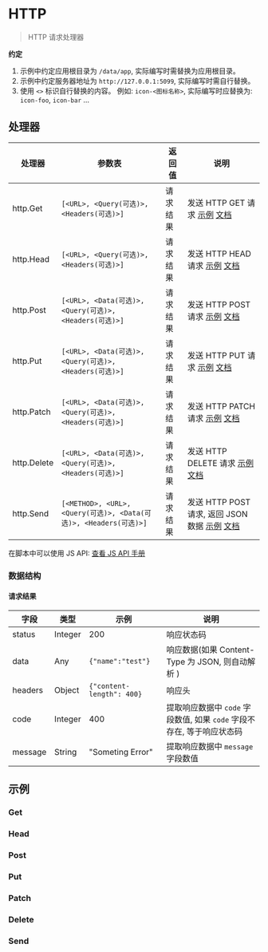 # HTTP

<blockquote>
  <p>HTTP 请求处理器</p>
</blockquote>

**约定**

1. 示例中约定应用根目录为 `/data/app`, 实际编写时需替换为应用根目录。
2. 示例中约定服务器地址为 `http://127.0.0.1:5099`, 实际编写时需自行替换。
3. 使用 `<>` 标识自行替换的内容。 例如: `icon-<图标名称>`, 实际编写时应替换为: `icon-foo`, `icon-bar` ...

## 处理器

| 处理器      | 参数表                                                            | 返回值   | 说明                                                                  |
| ----------- | ----------------------------------------------------------------- | -------- | --------------------------------------------------------------------- |
| http.Get    | `[<URL>, <Query(可选)>, <Headers(可选)>]`                         | 请求结果 | 发送 HTTP GET 请求 [示例](#get) [文档](./HTTP/Get)                    |
| http.Head   | `[<URL>, <Query(可选)>, <Headers(可选)>]`                         | 请求结果 | 发送 HTTP HEAD 请求 [示例](#head) [文档](./HTTP/Head)                 |
| http.Post   | `[<URL>, <Data(可选)>, <Query(可选)>, <Headers(可选)>]`           | 请求结果 | 发送 HTTP POST 请求 [示例](#post) [文档](./HTTP/Post)                 |
| http.Put    | `[<URL>, <Data(可选)>, <Query(可选)>, <Headers(可选)>]`           | 请求结果 | 发送 HTTP PUT 请求 [示例](#put) [文档](./HTTP/Put)                    |
| http.Patch  | `[<URL>, <Data(可选)>, <Query(可选)>, <Headers(可选)>]`           | 请求结果 | 发送 HTTP PATCH 请求 [示例](#patch) [文档](./HTTP/Patch)              |
| http.Delete | `[<URL>, <Data(可选)>, <Query(可选)>, <Headers(可选)>]`           | 请求结果 | 发送 HTTP DELETE 请求 [示例](#delete) [文档](./HTTP/Delete)           |
| http.Send   | `[<METHOD>, <URL>, <Query(可选)>, <Data(可选)>, <Headers(可选)>]` | 请求结果 | 发送 HTTP POST 请求, 返回 JSON 数据 [示例](#send) [文档](./HTTP/Send) |

在脚本中可以使用 JS API: [查看 JS API 手册](../JSAPI/HTTP)

### 数据结构

#### 请求结果

| 字段    | 类型    | 示例                      | 说明                                                                   |
| ------- | ------- | ------------------------- | ---------------------------------------------------------------------- |
| status  | Integer | 200                       | 响应状态码                                                             |
| data    | Any     | `{"name":"test"}`         | 响应数据(如果 Content-Type 为 JSON, 则自动解析 )                       |
| headers | Object  | `{"content-length": 400}` | 响应头                                                                 |
| code    | Integer | 400                       | 提取响应数据中 `code` 字段数值, 如果 `code` 字段不存在, 等于响应状态码 |
| message | String  | "Someting Error"          | 提取响应数据中 `message` 字段数值                                      |

## 示例

### Get

### Head

### Post

### Put

### Patch

### Delete

### Send
